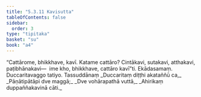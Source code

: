 ```yaml
---
title: "5.3.11 Kavisutta"
tableOfContents: false
sidebar:
  order: 3
type: "tipitaka"
basket: "su"
book: "a4"
---
```



<DynamicBreadcrumb />

<Division number="231" book="a4" bookNo="15" page="553">

<Paragraph number="1420" book="a4">
“Cattārome, bhikkhave, kavī. Katame cattāro? Cintākavi, sutakavi, atthakavi, paṭibhānakavi—  ime kho, bhikkhave, cattāro kavī”ti.

</Paragraph>
</Division>

<Paragraph number="1421" type="center" book="a4">
Ekādasamaṃ.



</Paragraph>

<Paragraph number="1422" type="center" book="a4">
Duccaritavaggo tatiyo.



</Paragraph>

<Paragraph number="1423" type="center" book="a4">
Tassuddānaṃ


</Paragraph>

<Paragraph number="1424" type="verses" book="a4">
_Duccaritaṃ diṭṭhi akataññū ca,_  
_Pāṇātipātāpi dve maggā;_  
_Dve vohārapathā vuttā,_  
_Ahirikaṃ duppaññakavinā cāti._
</Paragraph>